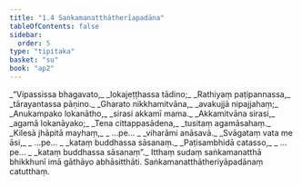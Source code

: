 ```yaml
---
title: "1.4 Saṅkamanatthātherīapadāna"
tableOfContents: false
sidebar:
  order: 5
type: "tipitaka"
basket: "su"
book: "ap2"
---
```



<DynamicBreadcrumb />

<Division number="31" book="ap2" bookNo="20" page="4">

<Paragraph number="39" type="verses" book="ap2">
_“Vipassissa bhagavato,_  
_lokajeṭṭhassa tādino;_  
_Rathiyaṃ paṭipannassa,_  
_tārayantassa pāṇino._  

</Paragraph>

</Division>
<Division number="32" book="ap2" bookNo="20" page="4">

<Paragraph number="40" type="verses" book="ap2">
_Gharato nikkhamitvāna,_  
_avakujjā nipajjahaṃ;_  
_Anukampako lokanātho,_  
_sirasi akkamī mama._  

</Paragraph>

</Division>
<Division number="33" book="ap2" bookNo="20" page="4">

<Paragraph number="41" type="verses" book="ap2">
_Akkamitvāna sirasi,_  
_agamā lokanāyako;_  
_Tena cittappasādena,_  
_tusitaṃ agamāsahaṃ._  

</Paragraph>

</Division>
<Division number="34" book="ap2" bookNo="20" page="4">

<Paragraph number="42" type="verses" book="ap2">
_Kilesā jhāpitā mayhaṃ,_  
_ …pe… _  
_viharāmi anāsavā._  

</Paragraph>

</Division>
<Division number="35" book="ap2" bookNo="20" page="4">

<Paragraph number="43" type="verses" book="ap2">
_Svāgataṃ vata me āsi,_  
_ …pe… _  
_kataṃ buddhassa sāsanaṃ._  

</Paragraph>

</Division>
<Division number="36" book="ap2" bookNo="20" page="4">

<Paragraph number="44" type="verses" book="ap2">
_Paṭisambhidā catasso,_  
_ …pe… _  
_kataṃ buddhassa sāsanaṃ”._  

</Paragraph>

<Paragraph number="45" book="ap2">
Itthaṃ sudaṃ saṅkamanatthā bhikkhunī imā gāthāyo abhāsitthāti.

</Paragraph>
</Division>

<Paragraph number="46" type="center" book="ap2">
Saṅkamanatthātheriyāpadānaṃ catutthaṃ.
</Paragraph>